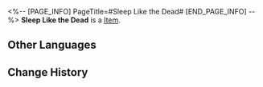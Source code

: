 <%-- [PAGE_INFO]
PageTitle=#Sleep Like the Dead#
[END_PAGE_INFO] --%>
{{Item Infobox
|id          = 23012
|image       = Item Sleep Like the Dead.png
|type        = 
|invCategory = Light Cone
|rarity      = 5
|effect      = Light Cone for the Path of {{Color|h|The Hunt}}. The Light Cone ability is only effective for characters of this Path.
|description = The boy is still tightly grasping the sword even when fast asleep against the general's shoulder.<br />The general gently taps the boy's cheek, and the boy mutters in his sleep.<br />''"General... I finally... won."''<br /><br />The general pauses. He suddenly realizes that, compared to the boy trying to improve every day,<br />he himself has endured too many years and is used to stagnation.
}}
{{Description|''"You will soon be better than everyone, and that will only be the beginning..."''}}
'''Sleep Like the Dead''' is a [[Item]].

==Other Languages==
{{Other Languages
|en   = Sleep Like the Dead
|zhs  = 如泥酣眠
|zht  = 如泥酣眠
|ja   = {{Rubi|泥|どろ}}の{{Rubi|如|ごと}}き{{Rubi|眠|ねむ}}り
|ko   = 깊게 든 단잠
|es   = Dormir como un tronco
|fr   = D'un sommeil de mort
|ru   = Мертвецкий сон
|th   = Sleep Like the Dead
|vi   = Giấc Ngủ Say Mềm
|de   = Schlafen wie die Toten
|id   = Sleep Like the Dead
|pt   = Sono Profundo
}}

==Change History==
{{Change History|1.0}}